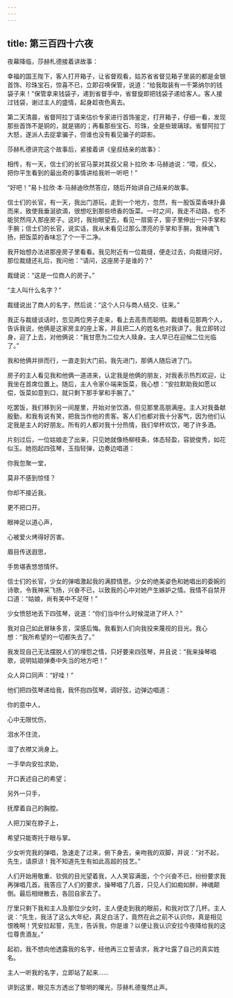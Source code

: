 ```yaml
---
---
---
```

title: 第三百四十六夜
---






夜幕降临，莎赫札德接着讲故事：





幸福的国王陛下，客人打开箱子，让省督观看，姑苏省省督见箱子里装的都是金银首饰、珍珠宝石，惊喜不已，立即召唤保管，说道：“给我取装有一千第纳尔的钱袋子来！”保管拿来钱袋子，递到省督手中，省督旋即把钱袋子递给客人。客人接过钱袋，谢过主人的盛情，起身趁夜色离去。

第二天清晨，省督阿拉丁请来估价专家进行首饰鉴定，打开箱子，仔细一看，发现那些首饰不是铜的，就是锡的；再看那些宝石、珍珠，全是些玻璃球。省督阿拉丁大怒，遂派人去捉拿骗子，但谁也没有看见骗子的踪影。





莎赫札德讲完这个故事后，紧接着讲《皇叔结亲的故事》：

相传，有一天，信士们的长官马蒙对其叔父易卜拉欣·本·马赫迪说：“喂，叔父，把你平生看到的最出奇的事情讲给我听一听吧！”

“好吧！”易卜拉欣·本·马赫迪欣然答应，随后开始讲自己结亲的故事。

信士们的长官，有一天，我出门游玩，走到一个地方，忽然，有一股饭菜香味扑鼻而来，致使我垂涎欲滴，很想吃到那些喷香的饭菜。一时之间，我走不动路，也不能贸然闯入那座房子。这时，我抬眼望去，看见一扇窗子，窗子里伸出一只手掌和手腕；信士们的长官，说实话，我从未看见过那么漂亮的手掌和手腕，我神魂飞扬，把饭菜的香味忘了个一干二净。

我开始想办法进那座房子里看看。我见附近有一位裁缝，便走过去，向裁缝问好。那位裁缝还礼后，我问他：“请问，这座房子是谁的？”

裁缝说：“这是一位商人的房子。”

“主人叫什么名字？”

裁缝说出了商人的名字，然后说：“这个人只与商人结交、往来。”

我正与裁缝谈话时，忽见两位男子走来，看上去高贵而聪明。裁缝看见那两个人，告诉我说，他俩是这家房主的座上客，并且把二人的姓名也对我讲了。我立即转过身，迎了上去，对他俩说：“我甘愿为二位大人赎身。主人早已在迎候二位光临了。”

我和他俩并排而行，一直走到大门前。我先进门，那俩人随后进了门。

房子的主人看见我和他俩一道进来，认定我是他俩的朋友，对我表示热烈欢迎，让我坐在首席位置上。随后，主人令家仆端来饭菜，我心想：“安拉默助我如愿以偿，饭菜如意到口，就只剩下那手掌和手腕了。”

吃罢饭，我们移到另一间屋里，开始对坐饮酒，但见那里高朋满座。主人对我备献殷勤，和我有说有笑，把我当作他的贵客。客人们也都对我十分客气，因为他们认定我是主人的好朋友。所有的人都对我十分热情，我们举杯欢饮，喝了许多酒。

片刻过后，一位姑娘走了出来，只见她就像杨柳枝条，体态轻盈，容貌俊秀，如花似玉。她抱起四弦琴，玉指轻弹，边奏边唱道：


你我忽聚一堂，

莫非不感到惊怪？

你却不接近我，

更不把口开。

眼神足以道心声，

心被爱火烤得好厉害。

眉目传送遐思，

手势堪表悠悠情怀。



信士们的长官，少女的弹唱激起我的满腔情思。少女的绝美姿色和她唱出的委婉的诗歌，令我神采飞扬，兴奋不已，以致我的心中对她产生嫉妒之情。我情不自禁开口道：“姑娘，尚有美中不足呀！”

少女愤怒地丢下四弦琴，说道：“你们当中什么时候混进了坏人？”

我对自己如此冒昧多言，深感后悔。我看到人们向我投来蔑视的目光。我心想：“我所希望的一切都失去了。”

我发现自己无法摆脱人们的埋怨之情，只好要来四弦琴，并且说：“我来操琴唱歌，说明姑娘弹奏中失当的地方吧！”

众人异口同声：“好哇！”

他们把四弦琴递给我，我怀抱四弦琴，调好弦，边弹边唱道：


你的意中人，

心中无限忧伤，

泪水不住流，

湿了衣襟又淌身上。

一手举向安拉求助，

开口表述自己的希望；

另外一只手，

抚摩着自己的胸膛。

人把刀架在脖子上，

希望只能寄托于眼与掌。



少女听完我的弹唱，急速走了过来，俯下身去，亲吻我的双脚，并说：“对不起，先生，请原谅！我不知道先生有如此高超的技艺。”

人们开始用敬重、钦佩的目光望着我，人人笑容满面，个个兴奋不已，纷纷要求我再弹唱几首。我答应了人们的要求，操琴唱了几首，只见人们如痴如醉，神魂颠倒。最后相继散去，各回自家去了。

厅里只剩下我和主人及那位少女时，主人便走到我的眼前，和我对饮了几杯。主人说：“先生，我活了这么大年纪，真足白活了，竟然在此之前不认识你，真是相见恨晚啊！凭安拉起誓，先生，告诉我，你是谁？以便让我认识安拉今夜降给我的这位尊贵酒友。”

起初，我不想向他透露我的名字，经他再三立誓请求，我才吐露了自己的真实姓名。

主人一听我的名字，立即站了起来……





讲到这里，眼见东方透出了黎明的曙光，莎赫札德戛然止声。